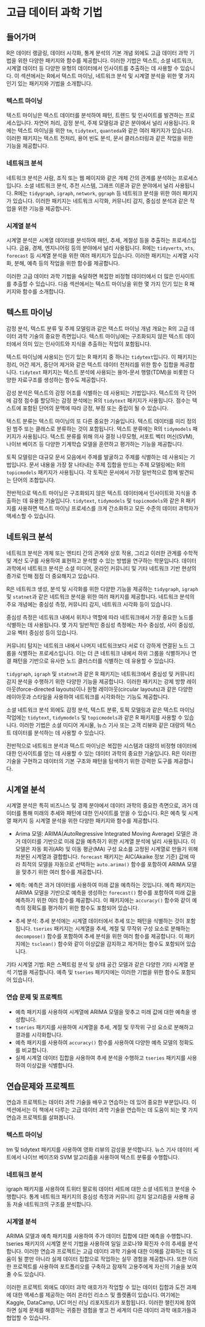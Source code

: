 # 고급 데이터 과학 기법

## 들어가며

R은 데이터 랭글링, 데이터 시각화, 통계 분석의 기본 개념 외에도 고급 데이터 과학 기법을 위한 다양한 패키지와 함수를 제공합니다. 이러한 기법은 텍스트, 소셜 네트워크, 시계열 데이터 등 다양한 유형의 데이터에서 인사이트를 추출하는 데 사용할 수 있습니다. 이 섹션에서는 R에서 텍스트 마이닝, 네트워크 분석 및 시계열 분석을 위한 몇 가지 인기 있는 패키지와 기법을 소개합니다.

### 텍스트 마이닝

텍스트 마이닝은 텍스트 데이터를 분석하여 패턴, 트렌드 및 인사이트를 발견하는 프로세스입니다. 자연어 처리, 감정 분석, 주제 모델링과 같은 분야에서 널리 사용됩니다. R에는 텍스트 마이닝을 위한 `tm`, `tidytext`, `quanteda`와 같은 여러 패키지가 있습니다. 이러한 패키지는 텍스트 전처리, 용어 빈도 분석, 문서 클러스터링과 같은 작업을 위한 기능을 제공합니다.

### 네트워크 분석

네트워크 분석은 사람, 조직 또는 웹 페이지와 같은 개체 간의 관계를 분석하는 프로세스입니다. 소셜 네트워크 분석, 추천 시스템, 그래프 이론과 같은 분야에서 널리 사용됩니다. R에는 `tidygraph`, `igraph`, `network`, `ggraph` 등 네트워크 분석을 위한 여러 패키지가 있습니다. 이러한 패키지는 네트워크 시각화, 커뮤니티 감지, 중심성 분석과 같은 작업을 위한 기능을 제공합니다.

### 시계열 분석

시계열 분석은 시계열 데이터를 분석하여 패턴, 추세, 계절성 등을 추출하는 프로세스입니다. 금융, 경제, 엔지니어링 등의 분야에서 널리 사용됩니다. R에는 `tidyverts`, `xts`, `forecast` 등 시계열 분석을 위한 여러 패키지가 있습니다. 이러한 패키지는 시계열 시각화, 분해, 예측 등의 작업을 위한 함수를 제공합니다.

이러한 고급 데이터 과학 기법을 숙달하면 복잡한 비정형 데이터에서 더 많은 인사이트를 추출할 수 있습니다. 다음 섹션에서는 텍스트 마이닝을 위한 몇 가지 인기 있는 R 패키지와 함수를 소개합니다.

## 텍스트 마이닝

감정 분석, 텍스트 분류 및 주제 모델링과 같은 텍스트 마이닝 개념 개요는 R의 고급 데이터 과학 기술의 중요한 측면입니다. 텍스트 마이닝에는 구조화되지 않은 텍스트 데이터에서 의미 있는 인사이트와 지식을 추출하는 작업이 포함됩니다.

텍스트 마이닝에 사용되는 인기 있는 R 패키지 중 하나는 `tidytext`입니다. 이 패키지는 정리, 어간 제거, 중단어 제거와 같은 텍스트 데이터 전처리를 위한 함수 집합을 제공합니다. `tidytext` 패키지는 텍스트 분석에 사용되는 용어-문서 행렬(TDM)을 비롯한 다양한 자료구조를 생성하는 함수도 제공합니다.

감성 분석은 텍스트의 감정 어조를 식별하는 데 사용되는 기법입니다. 텍스트의 각 단어에 감정 점수를 할당하는 감정 분석에는 R의 `tidytext` 패키지가 사용됩니다. 점수는 텍스트에 포함된 단어의 문맥에 따라 긍정, 부정 또는 중립이 될 수 있습니다.

텍스트 분류는 텍스트 마이닝의 또 다른 중요한 기술입니다. 텍스트 데이터를 미리 정의된 범주 또는 클래스로 분류하는 것이 포함됩니다. 텍스트 분류에는 R의 `tidymodels` 패키지가 사용됩니다. 텍스트 분류를 위해 의사 결정 나무모형, 서포트 벡터 머신(SVM), 나이브 베이즈 등 다양한 기계학습 모델을 훈련하고 평가하는 기능을 제공합니다.

토픽 모델링은 대규모 문서 모음에서 주제를 발굴하고 주제를 식별하는 데 사용되는 기법입니다. 문서 내용을 가장 잘 나타내는 주제 집합을 만드는 주제 모델링에는 R의 `topicmodels` 패키지가 사용됩니다. 각 토픽은 문서에서 가장 일반적으로 함께 발견되는 단어의 조합입니다.

전반적으로 텍스트 마이닝은 구조화되지 않은 텍스트 데이터에서 인사이트와 지식을 추출하는 데 유용한 기술입니다. `tidytext`, `tidymodels` 및 `topicmodels`와 같은 R 패키지를 사용하면 텍스트 마이닝 프로세스를 크게 간소화하고 모든 수준의 데이터 과학자가 액세스할 수 있습니다.

## 네트워크 분석

네트워크 분석은 개체 또는 엔티티 간의 관계와 상호 작용, 그리고 이러한 관계를 수학적 및 계산 도구를 사용하여 표현하고 분석할 수 있는 방법을 연구하는 학문입니다. 데이터 과학에서 네트워크 분석은 소셜 미디어, 온라인 커뮤니티 및 기타 네트워크 기반 현상의 증가로 인해 점점 더 중요해지고 있습니다.

R은 네트워크 생성, 분석 및 시각화를 위한 다양한 기능을 제공하는 `tidygraph`, `igraph` 및 `statnet`과 같은 네트워크 분석을 위한 여러 패키지를 제공합니다. 네트워크 분석의 주요 개념에는 중심성 측정, 커뮤니티 감지, 네트워크 시각화 등이 있습니다.

중심성 측정은 네트워크 내에서 위치나 역할에 따라 네트워크에서 가장 중요한 노드를 식별하는 데 사용됩니다. 몇 가지 일반적인 중심성 측정에는 차수 중심성, 사이 중심성, 고유 벡터 중심성 등이 있습니다.

커뮤니티 탐지는 네트워크 내에서 나머지 네트워크보다 서로 더 강하게 연결된 노드 그룹을 식별하는 프로세스입니다. 이는 더 큰 네트워크 내에서 하위 그룹을 식별하거나 연결 패턴을 기반으로 유사한 노드 클러스터를 식별하는 데 유용할 수 있습니다.

`tidygraph`, `igraph` 및 `statnet`과 같은 R 패키지는 네트워크에서 중심성 및 커뮤니티 감지 분석을 수행하기 위한 다양한 기능을 제공합니다. 이러한 패키지는 강제 방향 레이아웃(force-directed layouts)이나 원형 레이아웃(circular layouts)과 같은 다양한 레이아웃과 스타일을 사용하여 네트워크를 시각화하는 기능도 제공합니다.

소셜 네트워크 분석 외에도 감정 분석, 텍스트 분류, 토픽 모델링과 같은 텍스트 마이닝 작업에는 `tidytext`, `tidymodels` 및 `topicmodels`과 같은 R 패키지를 사용할 수 있습니다. 이러한 기법은 소셜 미디어 게시물, 뉴스 기사 또는 고객 리뷰와 같은 대량의 텍스트 데이터를 분석하는 데 사용할 수 있습니다.

전반적으로 네트워크 분석과 텍스트 마이닝은 복잡한 시스템과 대량의 비정형 데이터에 대한 인사이트를 얻는 데 사용할 수 있는 데이터 과학의 중요한 기술입니다. R은 이러한 기술을 구현하고 데이터의 기본 구조와 패턴을 탐색하기 위한 강력한 도구를 제공합니다.

## 시계열 분석

시계열 분석은 특히 비즈니스 및 경제 분야에서 데이터 과학의 중요한 측면으로, 과거 데이터를 통해 미래의 추세와 패턴에 대한 인사이트를 얻을 수 있습니다. R은 예측 및 시계열 패키지 등 시계열 분석을 위한 다양한 패키지와 함수를 제공합니다.

- Arima 모델: ARIMA(AutoRegressive Integrated Moving Average) 모델은 과거 데이터를 기반으로 미래 값을 예측하기 위한 시계열 분석에 널리 사용됩니다. 이 모델은 자동 회귀(AR) 및 이동 평균(MA) 구성 요소를 고정된 시계열로 만들기 위해 차분된 시계열과 결합합니다. `forecast` 패키지는 AIC(Akaike 정보 기준) 값에 따라 최적의 모델을 자동으로 선택하는 `auto.arima()` 함수를 포함하여 ARIMA 모델을 맞추기 위한 여러 함수를 제공합니다.

- 예측: 예측은 과거 데이터를 사용하여 미래 값을 예측하는 것입니다. 예측 패키지는 ARIMA 모델을 기반으로 예측을 생성하는 `forecast()` 함수를 포함하여 미래 값을 예측하기 위한 여러 함수를 제공합니다. 이 패키지에는 `accuracy()` 함수와 같이 예측의 정확도를 평가하기 위한 함수도 포함되어 있습니다.

- 추세 분석: 추세 분석에는 시계열 데이터에서 추세 또는 패턴을 식별하는 것이 포함됩니다. `tseries` 패키지는 시계열을 추세, 계절 및 무작위 구성 요소로 분해하는 `decompose()` 함수를 포함하여 추세 분석을 위한 여러 함수를 제공합니다. 이 패키지에는 `tsclean()` 함수와 같이 이상값을 감지하고 제거하는 함수도 포함되어 있습니다.

기타 시계열 기법: R은 스펙트럼 분석 및 상태 공간 모델과 같은 다양한 기타 시계열 분석 기법을 제공합니다. 예측 및 `tseries` 패키지에는 이러한 기법을 위한 함수도 포함되어 있습니다.

### 연습 문제 및 프로젝트

- 예측 패키지를 사용하여 시계열에 ARIMA 모델을 맞추고 미래 값에 대한 예측을 생성합니다.
- `tseries` 패키지를 사용하여 시계열을 추세, 계절 및 무작위 구성 요소로 분해하고 결과를 시각화합니다.
- 예측 패키지를 사용하여 `accuracy()` 함수를 사용하여 다양한 예측 모델의 정확도를 비교합니다.
- 실제 시계열 데이터 집합을 사용하여 추세 분석을 수행하고 `tseries` 패키지를 사용하여 이상값을 식별합니다.

## 연습문제와 프로젝트

연습과 프로젝트는 데이터 과학 기술을 배우고 연습하는 데 있어 중요한 부분입니다. 이 섹션에서는 이 책에서 다루는 고급 데이터 과학 기술을 연습하는 데 도움이 되는 몇 가지 연습과 프로젝트를 살펴봅니다.

### 텍스트 마이닝

tm 및 tidytext 패키지를 사용하여 영화 리뷰의 감성을 분석합니다.
뉴스 기사 데이터 세트에서 나이브 베이즈와 SVM 알고리즘을 사용하여 텍스트 분류를 수행합니다.

### 네트워크 분석

igraph 패키지를 사용하여 트위터 팔로워 데이터 세트에 대한 소셜 네트워크 분석을 수행합니다.
통계 네트워크 패키지의 중심성 측정과 커뮤니티 감지 알고리즘을 사용해 공동 저술 네트워크의 구조를 분석합니다.

### 시계열 분석

ARIMA 모델과 예측 패키지를 사용하여 주가 데이터 집합에 대한 예측을 수행합니다.
tseries 패키지의 시계열 분석 기법을 사용하여 일일 코로나19 확진자 수의 추세를 분석합니다.
이러한 연습과 프로젝트는 고급 데이터 과학 기술에 대한 이해를 강화하는 데 도움이 될 뿐만 아니라 실제 데이터 집합으로 작업하는 실무 경험을 제공합니다. 또한 이러한 프로젝트를 사용하여 포트폴리오를 구축하고 잠재적 고용주에게 자신의 기술을 보여줄 수도 있습니다.

이러한 프로젝트 외에도 데이터 과학 애호가가 작업할 수 있는 데이터 집합과 도전 과제에 대한 액세스를 제공하는 여러 온라인 리소스 및 플랫폼이 있습니다. 여기에는 Kaggle, DataCamp, UCI 머신 러닝 리포지토리가 포함됩니다. 이러한 챌린지에 참여하면 실제 문제를 해결하는 귀중한 경험을 쌓고 전 세계의 다른 데이터 과학 애호가들과 협업할 수 있습니다.
